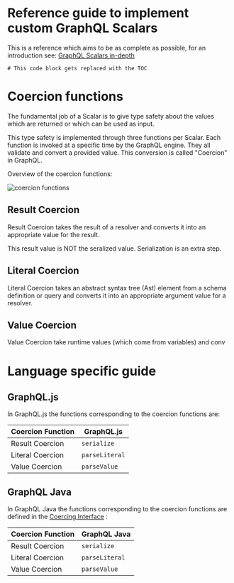 
<SEO title="Guide to GraphQL Scalars" />

<h1>Reference guide to implement custom GraphQL Scalars</h1>

This is a reference which aims to be as complete as possible, for an introduction see: [GraphQL Scalars in-depth](https://www.graphql.de/blog/scalars-in-depth/)

```toc
# This code block gets replaced with the TOC
```


# Coercion functions

The fundamental job of a Scalar is to give type safety about the values which are returned or which can be used as input.

This type safety is implemented through three functions per Scalar. Each function is invoked at a specific time by the GraphQL engine. 
They all validate and convert a provided value. This conversion is called "Coercion" in GraphQL. 

Overview of the coercion functions:

![coercion functions](../images/coercion-functions.png)


## Result Coercion 

Result Coercion takes the result of a resolver and converts it into an appropriate value for the result.

This result value is NOT the seralized value. Serialization is an extra step.

## Literal Coercion 

Literal Coercion takes an abstract syntax tree (Ast) element from a schema definition or query and converts it into an appropriate 
argument value for a resolver.

## Value Coercion 

Value Coercion take runtime values (which come from variables) and conv

# Language specific guide

## GraphQL.js

In GraphQL.js the functions corresponding to the coercion functions are:


| Coercion Function | GraphQL.js
| ------------- |-------------
| Result Coercion | `serialize`
| Literal Coercion | `parseLiteral`
| Value Coercion | `parseValue`

## GraphQL Java

In GraphQL Java the functions corresponding to the coercion functions are defined in the [Coercing Interface](https://github.com/graphql-java/graphql-java/blob/master/src/main/java/graphql/schema/Coercing.java) :

| Coercion Function | GraphQL Java
| ------------- |-------------
| Result Coercion | `serialize`
| Literal Coercion | `parseLiteral`
| Value Coercion | `parseValue`


